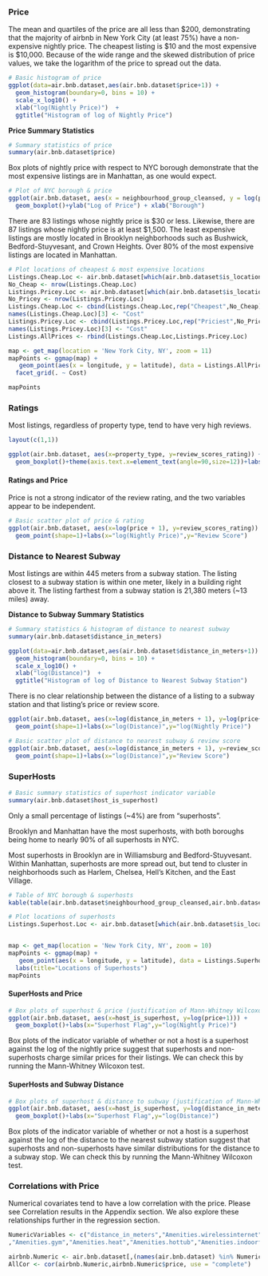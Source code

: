 
### Price

The mean and quartiles of the price are all less than \$200, demonstrating that the majority of airbnb in New York City (at least 75%) have a non-expensive nightly price. The cheapest listing is \$10 and the most expensive is \$10,000. Because of the wide range and the skewed distribution of price values, we take the logarithm of the price to spread out the data.

```r

# Basic histogram of price
ggplot(data=air.bnb.dataset,aes(air.bnb.dataset$price+1)) + 
  geom_histogram(boundary=0, bins = 10) + 
  scale_x_log10() +
  xlab("log(Nightly Price)")  + 
  ggtitle("Histogram of log of Nightly Price")

```

**Price Summary Statistics**
```r
# Summary statistics of price
summary(air.bnb.dataset$price)
```

Box plots of nightly price with respect to NYC borough demonstrate that the most expensive listings are in Manhattan, as one would expect.

```r
# Plot of NYC borough & price
ggplot(air.bnb.dataset, aes(x = neighbourhood_group_cleansed, y = log(price+1))) + 
  geom_boxplot()+ylab("Log of Price") + xlab("Borough")
```

There are 83 listings whose nightly price is \$30 or less. Likewise, there are 87 listings whose nightly price is at least \$1,500. The least expensive listings are mostly located in Brooklyn neighborhoods such as Bushwick, Bedford-Stuyvesant, and Crown Heights. Over 80% of the most expensive listings are located in Manhattan. 

```r
# Plot locations of cheapest & most expensive locations
Listings.Cheap.Loc <- air.bnb.dataset[which(air.bnb.dataset$is_location_exact=="t" & air.bnb.dataset$price <= 30),c("latitude","longitude")]
No_Cheap <- nrow(Listings.Cheap.Loc)
Listings.Pricey.Loc <- air.bnb.dataset[which(air.bnb.dataset$is_location_exact=="t" & air.bnb.dataset$price >= 1500),c("latitude","longitude")]
No_Pricey <- nrow(Listings.Pricey.Loc)
Listings.Cheap.Loc <- cbind(Listings.Cheap.Loc,rep("Cheapest",No_Cheap))
names(Listings.Cheap.Loc)[3] <- "Cost"
Listings.Pricey.Loc <- cbind(Listings.Pricey.Loc,rep("Priciest",No_Pricey))
names(Listings.Pricey.Loc)[3] <- "Cost"
Listings.AllPrices <- rbind(Listings.Cheap.Loc,Listings.Pricey.Loc)

map <- get_map(location = 'New York City, NY', zoom = 11)
mapPoints <- ggmap(map) +
   geom_point(aes(x = longitude, y = latitude), data = Listings.AllPrices, alpha = .5) +
  facet_grid(. ~ Cost)

mapPoints
```



### Ratings 

Most listings, regardless of property type, tend to have very high reviews.

```r
layout(c(1,1))

ggplot(air.bnb.dataset, aes(x=property_type, y=review_scores_rating)) +
  geom_boxplot()+theme(axis.text.x=element_text(angle=90,size=12))+labs(x="Property Type",y="Review Score")

```

#### Ratings and Price

Price is not a strong indicator of the review rating, and the two variables appear to be independent.

```r
# Basic scatter plot of price & rating
ggplot(air.bnb.dataset, aes(x=log(price + 1), y=review_scores_rating)) +
  geom_point(shape=1)+labs(x="log(Nightly Price)",y="Review Score")

```

### Distance to Nearest Subway

Most listings are within 445 meters from a subway station. The listing closest to a subway station is within one meter, likely in a building right above it. The listing farthest from a subway station is 21,380 meters (~13 miles) away.

**Distance to Subway Summary Statistics**
```r
# Summary statistics & histogram of distance to nearest subway
summary(air.bnb.dataset$distance_in_meters)
```
```r
ggplot(data=air.bnb.dataset,aes(air.bnb.dataset$distance_in_meters+1)) + 
  geom_histogram(boundary=0, bins = 10) + 
  scale_x_log10() +
  xlab("log(Distance)")  + 
  ggtitle("Histogram of log of Distance to Nearest Subway Station")
```

There is no clear relationship between the distance of a listing to a subway station and that listing's price or review score.

```r
ggplot(air.bnb.dataset, aes(x=log(distance_in_meters + 1), y=log(price+1))) +
  geom_point(shape=1)+labs(x="log(Distance)",y="log(Nightly Price)")

# Basic scatter plot of distance to nearest subway & review score
ggplot(air.bnb.dataset, aes(x=log(distance_in_meters + 1), y=review_scores_rating)) +
  geom_point(shape=1)+labs(x="log(Distance)",y="Review Score")
```


### SuperHosts

```r
# Basic summary statistics of superhost indicator variable
summary(air.bnb.dataset$host_is_superhost)
```

Only a small percentage of listings (~4%) are from "superhosts".

Brooklyn and Manhattan have the most superhosts, with both boroughs being home to nearly 90% of all superhosts in NYC.

Most superhosts in Brooklyn are in Williamsburg and Bedford-Stuyvesant. Within Manhattan, superhosts are more spread out, but tend to cluster in neighborhoods such as Harlem, Chelsea, Hell's Kitchen, and the East Village.

```r
# Table of NYC borough & superhosts
kable(table(air.bnb.dataset$neighbourhood_group_cleansed,air.bnb.dataset$host_is_superhost))
```



```r
# Plot locations of superhosts
Listings.Superhost.Loc <- air.bnb.dataset[which(air.bnb.dataset$is_location_exact=="t" & air.bnb.dataset$host_is_superhost == "t"),c("latitude","longitude")]


map <- get_map(location = 'New York City, NY', zoom = 10)
mapPoints <- ggmap(map) +
   geom_point(aes(x = longitude, y = latitude), data = Listings.Superhost.Loc, alpha = .5)+
  labs(title="Locations of Superhosts")
mapPoints
```


#### SuperHosts and Price

```r
# Box plots of superhost & price (justification of Mann-Whitney Wilcoxon test)
ggplot(air.bnb.dataset, aes(x=host_is_superhost, y=log(price+1))) +
  geom_boxplot()+labs(x="Superhost Flag",y="log(Nightly Price)")
```

Box plots of the indicator variable of whether or not a host is a superhost against the log of the nightly price suggest that superhosts and non-superhosts charge similar prices for their listings. We can check this by running the Mann-Whitney Wilcoxon test.

#### SuperHosts and Subway Distance

```r
# Box plots of superhost & distance to subway (justification of Mann-Whitney Wilcoxon test)
ggplot(air.bnb.dataset, aes(x=host_is_superhost, y=log(distance_in_meters+1))) +
  geom_boxplot()+labs(x="Superhost Flag",y="log(Distance)")
```

Box plots of the indicator variable of whether or not a host is a superhost against the log of the distance to the nearest subway station suggest that superhosts and non-superhosts have similar distributions for the distance to a subway stop. We can check this by running the Mann-Whitney Wilcoxon test.

### Correlations with Price

Numerical covariates tend to have a low correlation with the price. Please see Correlation results in the Appendix section. We also explore these relationships further in the regression section.

```r
NumericVariables <- c("distance_in_meters","Amenities.wirelessinternet","Couple"    ,"Host.Ver.email","Host.Ver.facebook","Host.Ver.googl","Host.Ver.jumio"             ,"Host.Ver.kba","Host.Ver.linkedin","Host.Ver.manualofflin","Host.Ver.manualonlin"   ,"Host.Ver.none","Host.Ver.phone","Host.Ver.photograph","Host.Ver.review"            ,"Host.Ver.sentid","Host.Ver.weibo","Amenities.aircondit","Amenities.breakfast"      ,"Amenities.buzzerwirelessintercom","Amenities.cabletv","Amenities.carbonmonoxidedetector","Amenities.cat","Amenities.dog","Amenities.doorman","Amenities.dryer"          ,"Amenities.elevatorinbuild","Amenities.essenti","Amenities.familykidfriend",        "Amenities.fireextinguish","Amenities.firstaidkit","Amenities.freeparkingonpremis"   
,"Amenities.gym","Amenities.heat","Amenities.hottub","Amenities.indoorfireplac"      ,"Amenities.internet","Amenities.kitchen","Amenities.otherpet" ,              "Amenities.petsallow","Amenities.petsliveonthisproperti","Amenities.pool"            ,"Amenities.safetycard","Amenities.shampoo","Amenities.smokedetector","Amenities.smokingallow","Amenities.suitableforev","Amenities.washer","Amenities.washerdry"    ,"Amenities.wheelchairaccess","calculated_host_airbnb_count","reviews_per_month", "number_of_reviews","review_scores_rating","review_scores_accuracy",           "review_scores_cleanliness","review_scores_checkin","review_scores_communication"    ,"review_scores_location","review_scores_value","minimum_nights"                ,"maximum_nights","availability_30","availability_365","guests_included", "bathrooms","bedrooms","beds","host_total_airbnb_count","host_response_rate","host_acceptance_rate")

airbnb.Numeric <- air.bnb.dataset[,(names(air.bnb.dataset) %in% NumericVariables)]
AllCor <- cor(airbnb.Numeric,airbnb.Numeric$price, use = "complete")


```